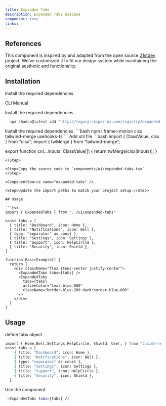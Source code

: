 ```yaml
---
title: Expanded Tabs
description: Expanded Tabs usecase
component: true
links:
---
```


<ComponentPreview
  name="expanded-tabs-demo"
  className="[&_.preview>[data-orientation=vertical]]:sm:max-w-[70%]"
  description="All variations"
/>

## References

This component is inspired by and adapted from the open source [21stdev](https://21st.dev/) project. We've customized it to fit our design system while maintaining the original aesthetic and functionality.

## Installation

Install the required dependencies.

<Tabs defaultValue="cli">

<TabsList>
  <TabsTrigger value="cli">CLI</TabsTrigger>
  <TabsTrigger value="manual">Manual</TabsTrigger>
</TabsList>

<TabsContent value="cli">

<Steps>

<Step>

Install the required dependencies.

```bash
  npx shadcn@latest add "http://legacy.skiper-ui.com/registry/expanded-tabs.json"
```

</Step>

</Steps>

</TabsContent>

<TabsContent value="manual">

<Steps>

<Step>
Install the required dependencies.
```bash
  npm i framer-motion clsx tailwind-merge usehooks-ts
```
</Step>
<Step>
Add util file
```bash
import { ClassValue, clsx } from "clsx";
import { twMerge } from "tailwind-merge";
 
export function cn(...inputs: ClassValue[]) {
  return twMerge(clsx(inputs));
}
```
</Step>

<Step>Copy the source code to `components/ui/expanded-tabs.tsx` </Step>

<ComponentSource name="expanded-tabs" />

<Step>Update the import paths to match your project setup.</Step>

## Usage

```tsx
import { ExpandedTabs } from "../ui/expanded-tabs"
```

```tsx
const tabs = [
  { title: "Dashboard", icon: Home },
  { title: "Notifications", icon: Bell },
  { type: "separator" as const },
  { title: "Settings", icon: Settings },
  { title: "Support", icon: HelpCircle },
  { title: "Security", icon: Shield },
]
```

```tsx
function BasicExample() {
  return (
    <div className="flex items-center justify-center">
      <ExpandedTabs tabs={tabs} />
      <ExpandedTabs
        tabs={tabs}
        activeColor="text-blue-500"
        className="border-blue-200 dark:border-blue-800"
      />
    </div>
  )
}
```

</Steps>

</TabsContent>

</Tabs>

## Usage

define tabs object

```bash
import { Home,Bell,Settings,HelpCircle, Shield, User, } from "lucide-react"
const tabs = [
    { title: "Dashboard", icon: Home },
    { title: "Notifications", icon: Bell },
    { type: "separator" as const },
    { title: "Settings", icon: Settings },
    { title: "Support", icon: HelpCircle },
    { title: "Security", icon: Shield },
  ]
```

Use the component

```bash
 <ExpandedTabs tabs={tabs} />
```
